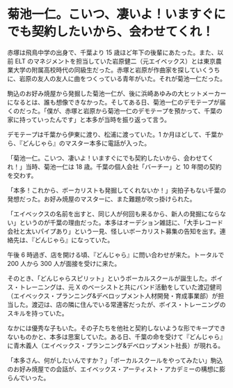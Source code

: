 # 菊池一仁。こいつ、凄いよ！いますぐにでも契約したいから、会わせてくれ！

赤塚は飛鳥中学の出身で、千葉より 15 歳ほど年下の後輩にあたった。また、以前 ELT のマネジメントを担当していた岩原健二（元エイベックス）とは東京農業大学の附属高校時代の同級生だった。赤塚と岩原が作曲家を探していくうちに、岩原の友人の友人に曲をつくっている青年がいた。それが菊池一仁だった。

駒込のお好み焼屋から発掘した菊池一仁が、後に浜崎あゆみの大ヒットメーカーになるとは、誰も想像できなかった。そしてある日、菊池一仁のデモテープが届くのだった。「僕が、赤塚と岩原から菊池一仁のデモテープを預かって、千葉の家に持っていったんです」と本多が当時を振り返って言う。

デモテープは千葉から伊東に渡り、松浦に渡っていた。1 か月ほどして、千葉から、『どんじゃら』のマスター本多に電話が入った。

「菊池一仁。こいつ、凄いよ！いますぐにでも契約したいから、会わせてくれ！」当時、菊池一仁は 18 歳。千葉の個人会社「バーチー」と 10 年間の契約を交わす。

「本多！これから、ボーカリストも発掘してくれないか！」突拍子もない千葉の発想だった。お好み焼屋のマスターに、また難題が吹っ掛けられた。

「エイベックスの名前を出すと、同じ人が何回も来るから、新人の発掘にならない」というのが千葉の理由だった。本多はオーデション雑誌に、「大手レコード会社と太いパイプあり」という一見、怪しいボーカリスト募集の告知を出す。連絡先は、『どんじゃら』になっていた。

午後 6 時過ぎ、店を開ける頃、『どんじゃら』に問い合わせが来た。トータルで 200 人から 300 人が面接を受けに来た。

そのとき、「どんじゃらスピリット」というボーカルスクールが誕生した。ボイス・トレーニングは、元 X のベーシストと共にバンド活動をしていた渡辺健司（エイベックス・プランニング&デベロップメント人材開発・育成事業部）が担当した。渡辺は、店の隣に住んでいる常連客だったが、ボイス・トレーニングのスキルを持っていた。

なかには優秀な子もいた。その子たちを他社と契約しないような形でキープできないものかと、本多は思案していた。ある日、千葉の命を受けて『どんじゃら』に青木義人（エイベックス・プランニング&デベロップメント社長）が現れる。

「本多さん、何がしたいんですか？」「ボーカルスクールをやってみたい」駒込のお好み焼屋での会話が、エイベックス・アーティスト・アカデミーの構想に膨らんでいった。
